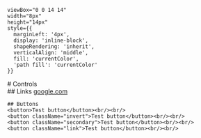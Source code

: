 
    viewBox="0 0 14 14" 
    width="8px" 
    height="14px" 
    style={{ 
      marginLeft: '4px',
      display: 'inline-block',
      shapeRendering: 'inherit',
      verticalAlign: 'middle',
      fill: 'currentColor',
      'path fill': 'currentColor'
    }}
>
  <path d="m11.1 7.35-5.5 5.5a.5.5 0 0 1-.7-.7L10.04 7 4.9 1.85a.5.5 0 1 1 .7-.7l5.5 5.5c.2.2.2.5 0 .7Z" />
</svg>

<Meta title="Basic/Controls" />

<div className="sb-container">
  <div className='sb-section-title'>
    # Controls
  </div>
  <div className='sb-section sb-unstyled'>
    ## Links
    <a href="#">google.com</a>

    ## Buttons
    <button>Test button</button><br/><br/>
    <button className="invert">Test button</button><br/><br/>
    <button className="secondary">Test button</button><br/><br/>
    <button className="link">Test button</button><br/><br/>
  </div>
</div>
